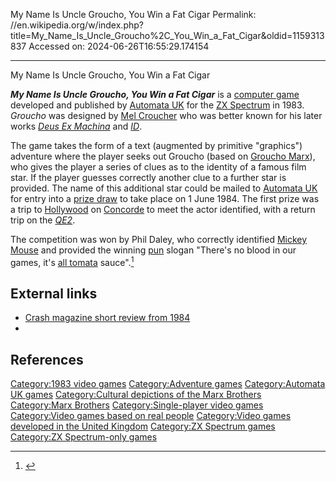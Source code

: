 My Name Is Uncle Groucho, You Win a Fat Cigar
Permalink: //en.wikipedia.org/w/index.php?title=My_Name_Is_Uncle_Groucho%2C_You_Win_a_Fat_Cigar&oldid=1159313837
Accessed on: 2024-06-26T16:55:29.174154



------
My Name Is Uncle Groucho, You Win a Fat Cigar
{{Short description|1983 video game}}
{{More citations needed|date=June 2023}}
{{Italic title}}
{{Infobox video game
| title = My Name Is Uncle Groucho, You Win a Fat Cigar
| image = My Name is Uncle Groucho and You Win a Fat Cigar cover.jpg
| caption = 
| developer = [[Automata UK]]
| publisher = Automata UK
| designer = [[Mel Croucher]] <br> [[Christian Penfold]]
| released =  1983
| modes = [[Single-player video game|Single-player]]
| platforms = [[ZX Spectrum]]
}}

'''''My Name Is Uncle Groucho, You Win a Fat Cigar''''' is a [[computer game]] developed and published by [[Automata UK]] for the [[ZX Spectrum]] in 1983. ''Groucho'' was designed by [[Mel Croucher]] who was better known for his later works ''[[Deus Ex Machina (video game)|Deus Ex Machina]]'' and ''[[ID (video game)|ID]]''.

The game takes the form of a text (augmented by primitive "graphics") adventure where the player seeks out Groucho (based on [[Groucho Marx]]), who gives the player a series of clues as to the identity of a famous film star. If the player guesses correctly another clue to a further star is provided. The name of this additional star could be mailed to [[Automata UK]] for entry into a [[sweepstakes|prize draw]] to take place on 1 June 1984. The first prize was a trip to [[Hollywood, Los Angeles|Hollywood]] on [[Concorde]] to meet the actor identified, with a return trip on the ''[[Queen Elizabeth 2|QE2]]''.

The competition was won by Phil Daley, who correctly identified [[Mickey Mouse]] and provided the winning [[pun]] slogan "There's no blood in our games, it's [[automata|all tomata]] sauce".<ref>{{cite journal|journal=Sinclair User|issue=30|url=http://www.sincuser.f9.co.uk/030/news.htm|title=Daley goes to Hollywood|date=September 1984|url-status=dead|archiveurl=https://web.archive.org/web/20120813054836/http://www.sincuser.f9.co.uk/030/news.htm|archivedate=2012-08-13}}</ref>

== External links ==
*[http://www.crashonline.org.uk/04/lguide18.htm Crash magazine short review from 1984]
*{{WoS game|id=0002154|name=My Name Is Uncle Groucho, You Win A Fat Cigar}}

==References==
{{reflist}}
{{adventure-videogame-stub}}

[[Category:1983 video games]]
[[Category:Adventure games]]
[[Category:Automata UK games]]
[[Category:Cultural depictions of the Marx Brothers]]
[[Category:Marx Brothers]]
[[Category:Single-player video games]]
[[Category:Video games based on real people]]
[[Category:Video games developed in the United Kingdom]]
[[Category:ZX Spectrum games]]
[[Category:ZX Spectrum-only games]]